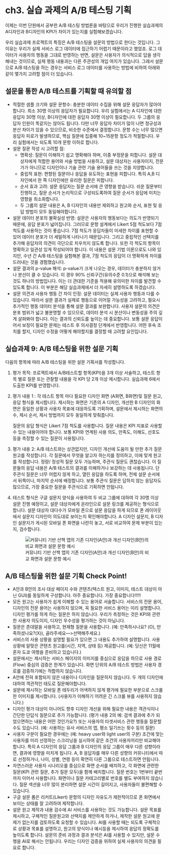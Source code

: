 # ch3. 실습 과제의 A/B 테스팅 기획

이제는 이번 단원에서 공부한 A/B 테스팅 방법론을 바탕으로 우리가 진행한 실습과제의 A디자인과 B디자인의 KPI가 차이가 있는지를 실험해보겠습니다.

우리 실습과제 프로젝트의 특징은 A/B 테스팅을 설문의 방법으로 한다는 것입니다. 그 이유는 우리가 실제 서비스 로그 데이터에 접근하기 어렵기 때문이라고 했었죠. 로그 데이터가 사용자의 행동을 그대로 반영하는 반면, 설문은 사용자가 의식적으로 답을 생각해내는 것이므로, 실제 행동 내용과는 다른 주관성의 개입 여지가 있습니다. 그래서 설문으로 A/B 테스팅을 하는 경우는 서비스 로그 데이터를 사용하는 방법에 비하여 아래와 같이 몇가지 고려할 점이 더 있습니다.

## 설문을 통한 A/B 테스트를 기획할 때 유의할 점

-   적절한 샘플 크기와 설문 문항수: 충분한 데이터 수집을 위해 설문 응답자가 많아야 합니다. 최소 30명 이상의 응답자가 필요합니다. 우리 실험에서는 A 디자인에 대한 응답자 30명 이상, B디자인에 대한 응답자 30명 이상이 필요합니다. 두 그룹의 응답자 인원이 똑같지는 않아도 됩니다. 다만 너무 응답자 차이가 많이 나면 정규성과 분산 차이가 있을 수 있으므로, 비슷한 수준에서 결정합니다. 문항 수는 너무 많으면 응답자 피로가 발생하므로, 핵심 질문에 집중해 10\~15문항 정도가 적절합니다. 우리 실험에서는 되도록 10개 문항 이하로 합니다.
-   설문 질문 작성 시 고려할 점:
    -   명확성: 질문이 이해하기 쉽고 명확해야 하며, 이중 부정문을 피합니다. 설문 대상자에게 적합한 용어와 서술 방법을 사용하고, 설문 대상자는 사용자이지, 전문가가 아니므로 디자인이나 기술 관련 기술 용어들을 쓰는 것을 지양합니다.
    -   중립적 표현: 편향된 질문이나 응답을 유도하는 표현을 피합니다. 특히 A,B 디자인에서 한 쪽 디자인에만 유리한 질문은 피합니다.
    -   순서 효과 고려: 설문 응답자는 질문 순서에 큰 영향을 받습니다. 쉬운 질문부터 진행하고, 질문 순서가 논리적으로 구성되도록하여 질문 순서가 응답에 미치는 영향을 최소화합니다.
    -   두 그룹의 설문 내용은 A, B 디자인의 내용만 제외하고 원고와 순서, 표현 및 응답 방법이 모두 동일해야합니다.
-   설문 데이터 분포의 불확실성 반영: 설문은 사용자의 행동보다는 의도가 반영되기 때문에, 응답 분포가 넓어집니다. 그러므로 문항 설계에서 Likert 5점 척도보다 7점 척도를 사용하는 것이 좋습니다. 7점 척도가 응답자들이 미세한 차이를 표현할 수 있어 데이터 분포가 더 세밀하게 나타나기 때문입니다. 그리고 중립적인 선택지를 추가해 응답자의 의견이 극단으로 치우치지 않도록 합니다. 또한 각 척도의 항목이 명확하고 일관성 있게 작성되어야 합니다. 이 내용은 설문 기법 이론으로도 나와 있지만, 수년 간 A/B 테스팅을 실험해본 결과, 7점 척도의 응답이 더 명확하게 차이를 드러내는 것을 경험했습니다.
-   설문 결과의 p-value 해석: p-value가 크게 나오는 경우, 데이터가 충분하지 않거나 분산이 클 수 있습니다. 이 경우 90% 신뢰구간(유의수준 0.1)으로 해석해 보는 것도 하나의 방법입니다. 이는 더 관대한 기준을 적용해 유의미한 차이를 발견할 수 있도록 합니다. 이 부분은 해당 실습과제에서 더 자세히 설명하도록 하겠습니다.
-   설문 의견과 사용자 행동 간 차이 인정: 설문 데이터는 실제 사용자 행동과 다를 수 있습니다. 따라서 설문 결과가 실제로 행동으로 이어질 가능성을 고려하고, 필요시 추가적인 행동 데이터 분석을 통해 설문 결과를 보완합니다. 사용자 설문의 의견은 분포 범위가 넓고 불분명할 수 있으므로, 데이터 분석 시 분산이나 변동성을 주의 깊게 살펴봐야 합니다. 이는 결과의 신뢰도를 높이는 데 중요합니다. 보통 설문 응답이어서 보정이 필요한 문제는 테스트 후 의사결정 단계에서 반영합니다. 어떤 후속 조치를 할지, 디자인 수정을 어떻게 해야할지를 결정할 때 고려할 요인입니다.

## 실습과제 9: A/B 테스팅을 위한 설문 기획

다음의 항목에 따라 A/B 테스팅을 위한 설문 기획서를 작성합니다.

1.  평가 목적: 프로젝트에서 A/B테스트할 항목(KPI)을 3개 이상 서술하고, 테스트 항목 별로 질문 또는 관찰할 내용을 각 KPI 당 2개 이상 제시합니다. 실습과제 6에서 도출한 KPI를 반영합니다.

2.  평가 내용 1 : 각 테스트 항목 마다 필요한 디자인 화면 (A화면, B화면)및 질문 원고, 응답 형식을 제시합니다. 제시하는 화면은 기존의 A 디자인, 개선한 B 디자인의 화면은 동일한 상황과 사용자 목표에 대응하도록 기획하며, 설문에서 제시하는 화면의 수, 제시 순서, 제시 방법까지 모두 동일하게 맞춰줍니다.

    질문의 응답 형식은 Likert 7점 척도를 사용합니다. 질문 내용은 KPI 지표로 사용할 수 있는 내용이어야 합니다. 보통 KPI와 연계된 사용 의도, 만족도, 이해도, 선호도 등을 측정할 수 있는 질문이 사용됩니다.

3.  평가 내용 2: A/B 테스트와는 상관없지만, 디자인 개선에 도움이 될 만한 추가 질문 원고를 작성합니다. 각 질문에서 무엇을 알고자 하는지를 정의하고, 이에 맞게 원고를 작성합니다. 정량/ 정성적 질문 모두 가능하며, 주관식 질문도 괜찮습니다. 이 질문들의 응답 내용은 A/B 테스트의 결과를 이해하거나 보강하는 데 사용됩니다. 단 주관식 질문은 너무 어렵지 않게 하고, 열린 응답을 하도록 하며, 전체 설문 순서에서 뒤쪽이나, 마지막 순서에 배정합니다. 보통 주관식 질문은 답하지 않는 응답자도 많으므로, 가장 중요한 질문을 주관식으로 기획하면 안됩니다.

4.  테스트 형식은 구글 설문지 양식을 사용하여 두 비교 그룹에 대하여 각 30명 이상 설문 진행 예정이고, 설문 대상자에게 온라인으로 설문 링크를 제공하는 형식으로 합니다. 설문 대상자 대다수가 모바일 폰으로 설문 응답을 하게 되므로 폰 레이아웃에서 설문지 디자인이 의도대로 보이는지 확인해야합니다. A 디자인 설문지, B 디자인 설문지가 게시된 모바일 폰 화면을 나란히 놓고, 서로 비교하여 문제 부분이 있는지, 검수합니다.

    ![커뮤니티 기반 산책 앱의 기존 디자인(A안)과 개선 디자인(B안)의 비교 화면과 설문 문항 예시](img/fig30.png)

## A/B 테스팅을 위한 설문 기획 Check Point!

-   A안과 B안의 조사 대상 페이지 수와 콘텐츠(텍스트 원고, 이미지, 테스트 대상이 아닌 GUI)를 동일하게 구성합니다. 아주 중요합니다. 가장 중요합니다!!!!!
-   모든 원고는 사용자가 쉽게 이해할 수 있는 용어로 서술합니다. 서비스의 전문 용어, 디자인의 전문 용어는 사용하지 않으며, 꼭 필요한 서비스 용어는 미리 설명합니다. 디자인 평가를 하게 하는 질문은 하지 않습니다. 우리가 측정하는 것은 KPI와 관련한 사용자 의도이지, 디자인 우수성을 평가하는 것이 아닙니다.
-   질문은 존대말을 사용하고, 현재형 질문을 사용합니다. (예: 만족하시나요? (O), 만족하셨나요?(X)), 골라주세요—\>선택해주세요.)
-   서비스의 사용 상황을 설명할 필요가 있으면 그 내용도 추가하여 설명합니다. 사용 상황에 알맞은 콘텐츠 원고를(시간, 지역, 상태 등) 제공합니다. (예: 당신은 11월에 혼자 도쿄 여행을 준비하고 있습니다.)
-   설문에서는 제시하는 서비스 페이지의 이미지를 중심으로 응답을 하므로 사용 경로(Flow) 중심의 검증은 한계가 있습니다. 화면 단위의 A/B 테스트 방법은 사용자 경로를 검증하기에는 적합하지 않습니다.
-   A안에 전혀 포함되지 않은 내용이나 디자인을 질문하지 않습니다. 두 개의 디자인에 대하여 객관적인 태도로 질문해야합니다.
-   설문에 제시하는 모바일 폰 테두리가 어색하지 않게 평가에 필요한 부분으로 스크롤한 이미지를 제시합니다. (사용자가 이해하기 어려운 긴 스크롤 뷰를 사용하지 않습니다.)
-   디자인 평가 대상이 아니어도 향후 디자인 개선을 위해 필요한 내용은 객관식이나 간단한 단답식 질문으로 추가 가능합니다. (평가 내용 2의 예: 검색 결과에 추가 되었으면하는 내용은 어떤 것인가요?) 또는 사용자의 타겟서비스 관련 행동을 질문할 수도 있습니다. (예: 사용하는 유사 서비스의 앱, 평소 일기쓰는 횟수 등의 질문)
-   사용자 구분이 필요한 경우에는 (예: heavy user와 light user의 구분) 조건에 맞는 사용자를 미리 선정하는 스크리닝을 실시하여 같은 조건의 사용자끼리만 비교해야합니다. 특히 A 디자인의 응답 그룹과 B 디자인의 응답 그룹이 매우 다른 성향이라면, 결과에 영향을 미치게 됩니다. A, B 응답자를 매우 다른 성향의 커뮤니티에서 따로 선정하거나, 나이, 성별, 연령 등이 확연히 다른 그룹으로 테스트하면 안됩니다.
-   자연스러운 사용자 시나리오를 중심으로 화면 순서를 배치하고, 각 화면에 관련한 질문(KPI 관련 질문, 추가 질문 모두)을 함께 배치합니다. 질문 번호는 1번부터 끝번까지 이어서 사용합니다. 화면이나 질문 카테고리별로 번호를 별도 부여하지 않습니다. 질문 섹션을 너무 많이 분리하면 설문 시간이 길어지고, 사용자들이 불편해할 수 있습니다.
-   구글 설문 폼은 리커트(Likert) 문항의 디자인 자유도가 제한적이므로 폰 화면에서 보이는 상태를 잘 고려하여 제작합니다.
-   설문 원고 제작과 내용 검수에 AI 서비스를 사용하는 것도 가능합니다. 설문 목표를 제시하고, 구체적인 질문원고와 선택지를 제안하게 하거나, 제작한 설문 원고에 문제가 없는지를 검토하도록 요청할 수 있습니다. AI를 사용할 때는 되도록 구체적으로 상황과 목표를 설명하고, 원고의 양식이나 예시등을 제시하여 응답의 정확도를 높이도록 합니다. 설문의 준비 과정과 결과 분석은 AI를 사용할 수 있지만, 설문 수행을 AI로 해서는 안됩니다. 우리는 디자인 검증을 위하여 실제 사용자의 의견을 필요로 합니다.
